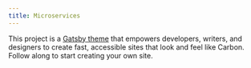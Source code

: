 ```yaml
---
title: Microservices
---
```


<PageDescription>

This project is a [Gatsby theme](https://www.gatsbyjs.org/docs/themes/what-are-gatsby-themes/) that empowers developers, writers, and designers to create fast, accessible sites that look and feel like Carbon. Follow along to start creating your own site.

</PageDescription>
